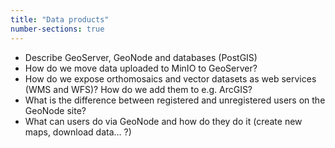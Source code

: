 ```yaml
---
title: "Data products"
number-sections: true
---
```


 * Describe GeoServer, GeoNode and databases (PostGIS)
 * How do we move data uploaded to MinIO to GeoServer?
 * How do we expose orthomosaics and vector datasets as web services (WMS and WFS)? How do we add them to e.g. ArcGIS?
 * What is the difference between registered and unregistered users on the GeoNode site?
 * What can users do via GeoNode and how do they do it (create new maps, download data... ?)
